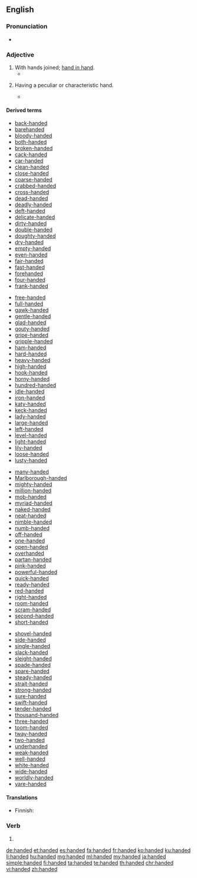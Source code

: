 ==English==

===Pronunciation===
* {{audio|en-us-handed.ogg|Audio (US)|lang=en}}

===Adjective===
{{en-adj|-}}

# With hands joined; [[hand in hand]].
#* {{quote-book|year=1667|title=Paradise Lost|section=Book IV.|author=[[w:John Milton|John Milton]]|passage=Into their inmost bower, '''Handed''' they went.}}
# {{qualifier|in combination}} Having a peculiar or characteristic hand.
#* {{quote-book|passage=As poisonous tongued as '''handed|author=Shakespeare|title=Cymbeline|section=III-ii|year={{circa2|1609}}}}

====Derived terms====
{{top4}}
* [[back-handed]]
* [[barehanded]]
* [[bloody-handed]]
* [[both-handed]]
* [[broken-handed]]
* [[cack-handed]]
* [[car-handed]]
* [[clean-handed]]
* [[close-handed]]
* [[coarse-handed]]
* [[crabbed-handed]]
* [[cross-handed]]
* [[dead-handed]]
* [[deadly-handed]]
* [[deft-handed]]
* [[delicate-handed]]
* [[dirty-handed]]
* [[double-handed]]
* [[doughty-handed]]
* [[dry-handed]]
* [[empty-handed]]
* [[even-handed]]
* [[fair-handed]]
* [[fast-handed]]
* [[forehanded]]
* [[four-handed]]
* [[frank-handed]]
{{mid4}}
* [[free-handed]]
* [[full-handed]]
* [[gawk-handed]]
* [[gentle-handed]]
* [[glad-handed]]
* [[gouty-handed]]
* [[gripe-handed]]
* [[gripple-handed]]
* [[ham-handed]]
* [[hard-handed]]
* [[heavy-handed]]
* [[high-handed]]
* [[hook-handed]]
* [[horny-handed]]
* [[hundred-handed]]
* [[idle-handed]]
* [[iron-handed]]
* [[katy-handed]]
* [[keck-handed]]
* [[lady-handed]]
* [[large-handed]]
* [[left-handed]]
* [[level-handed]]
* [[light-handed]]
* [[lily-handed]]
* [[loose-handed]]
* [[lusty-handed]]
{{mid4}}
* [[many-handed]]
* [[Marlborough-handed]]
* [[mighty-handed]]
* [[million-handed]]
* [[mob-handed]]
* [[myriad-handed]]
* [[naked-handed]]
* [[neat-handed]]
* [[nimble-handed]]
* [[numb-handed]]
* [[off-handed]]
* [[one-handed]]
* [[open-handed]]
* [[overhanded]]
* [[partan-handed]]
* [[pink-handed]]
* [[powerful-handed]]
* [[quick-handed]]
* [[ready-handed]]
* [[red-handed]]
* [[right-handed]]
* [[room-handed]]
* [[scram-handed]]
* [[second-handed]]
* [[short-handed]]
{{mid4}}
* [[shovel-handed]]
* [[side-handed]]
* [[single-handed]]
* [[slack-handed]]
* [[sleight-handed]]
* [[spade-handed]]
* [[spare-handed]]
* [[steady-handed]]
* [[strait-handed]]
* [[strong-handed]]
* [[sure-handed]]
* [[swift-handed]]
* [[tender-handed]]
* [[thousand-handed]]
* [[three-handed]]
* [[toom-handed]]
* [[tway-handed]]
* [[two-handed]]
* [[underhanded]]
* [[weak-handed]]
* [[well-handed]]
* [[white-handed]]
* [[wide-handed]]
* [[worldly-handed]]
* [[yare-handed]]
{{bottom}}

====Translations====
{{trans-see|with hands joined|hand in hand}}

{{trans-top|having a peculiar or characteristic hand}}
* Finnish: {{t|fi|kätinen}}
{{trans-mid}}
{{trans-bottom}}

===Verb===
{{head|en|verb form}}

# {{en-past of|hand}}

[[de:handed]]
[[et:handed]]
[[es:handed]]
[[fa:handed]]
[[fr:handed]]
[[ko:handed]]
[[ku:handed]]
[[li:handed]]
[[hu:handed]]
[[mg:handed]]
[[ml:handed]]
[[my:handed]]
[[ja:handed]]
[[simple:handed]]
[[fi:handed]]
[[ta:handed]]
[[te:handed]]
[[th:handed]]
[[chr:handed]]
[[vi:handed]]
[[zh:handed]]